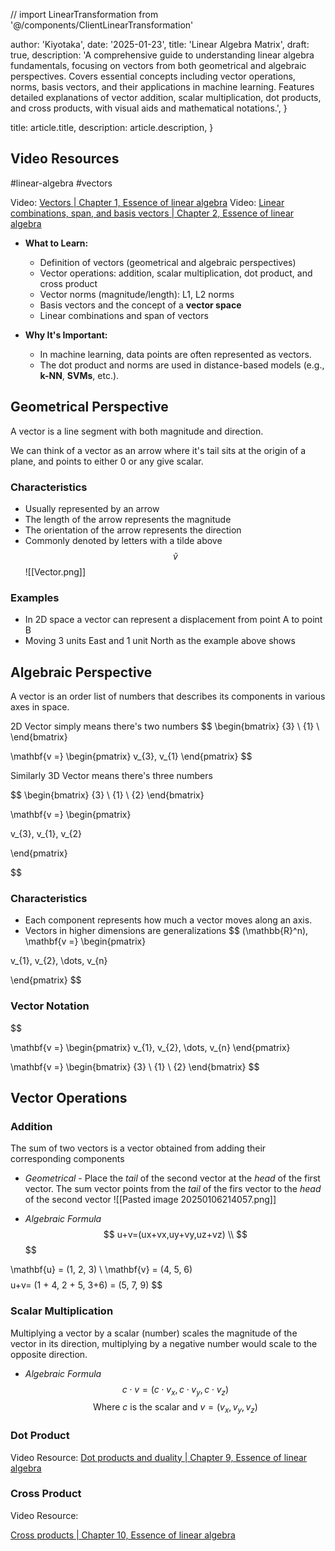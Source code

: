 // import LinearTransformation from '@/components/ClientLinearTransformation'

  author: 'Kiyotaka',
  date: '2025-01-23',
  title: 'Linear Algebra Matrix',
	draft: true,
  description:
    'A comprehensive guide to understanding linear algebra fundamentals, focusing on vectors from both geometrical and algebraic perspectives. Covers essential concepts including vector operations, norms, basis vectors, and their applications in machine learning. Features detailed explanations of vector addition, scalar multiplication, dot products, and cross products, with visual aids and mathematical notations.',
}

  title: article.title,
  description: article.description,
}


## Video Resources

#linear-algebra #vectors

Video: [Vectors | Chapter 1, Essence of linear algebra](https://www.youtube.com/watch?v=fNk_zzaMoSs&list=PLZHQObOWTQDPD3MizzM2xVFitgF8hE_ab&index=1)
Video: [Linear combinations, span, and basis vectors | Chapter 2, Essence of linear algebra](https://www.youtube.com/watch?v=k7RM-ot2NWY&list=PLZHQObOWTQDPD3MizzM2xVFitgF8hE_ab&index=2)

- **What to Learn:**
    - Definition of vectors (geometrical and algebraic perspectives)
    - Vector operations: addition, scalar multiplication, dot product, and cross product
    - Vector norms (magnitude/length): L1, L2 norms
    - Basis vectors and the concept of a **vector space**
    - Linear combinations and span of vectors
	
- **Why It's Important:**
    - In machine learning, data points are often represented as vectors.
    - The dot product and norms are used in distance-based models (e.g., **k-NN**, **SVMs**, etc.).

## Geometrical Perspective
A vector is a line segment with both magnitude and direction.

We can think of a vector as an arrow where it's tail sits at the origin of a plane, and points to either 0 or any give scalar. 

### Characteristics 

* Usually represented by an arrow
* The length of the arrow represents the magnitude
* The orientation of the arrow represents the direction
* Commonly denoted by letters with a tilde above $$ \tilde{v}$$
![[Vector.png]]

### Examples

* In 2D space a vector can represent a displacement from point A to point B
* Moving 3 units East and 1 unit North as the example above shows

## Algebraic Perspective

A vector is an order list of numbers that describes its components in various axes in space.

2D Vector simply means there's two numbers
$$
\begin{bmatrix}
{3} \\
{1} \\
\end{bmatrix}

\mathbf{v =} 
\begin{pmatrix}
v_{3}, 
v_{1}
\end{pmatrix}
$$

Similarly 3D Vector means there's three numbers

$$
\begin{bmatrix}
{3} \\
{1} \\
{2}
\end{bmatrix}


\mathbf{v =} 
\begin{pmatrix}

v_{3}, 
v_{1},
v_{2}

\end{pmatrix}

$$

### Characteristics
* Each component represents how much a vector moves along an axis.
* Vectors in higher dimensions are generalizations
$$
(\mathbb{R}^n), 
\mathbf{v =} 
\begin{pmatrix}

v_{1}, 
v_{2},
\dots,
v_{n}

\end{pmatrix}
$$

### Vector Notation
$$

\mathbf{v =} 
\begin{pmatrix}
v_{1}, 
v_{2},
\dots,
v_{n}
\end{pmatrix}

\mathbf{v =} 
\begin{bmatrix}
{3} \\
{1} \\
{2}
\end{bmatrix}
$$

## Vector Operations

### Addition
The sum of two vectors is a vector obtained from adding their corresponding components

- *Geometrical* - Place the _tail_ of the second vector at the _head_ of the first vector. The sum vector points from the _tail_ of the firs vector to the _head_ of the second vector
![[Pasted image 20250106214057.png]]

- _Algebraic Formula_  
$$ 
u+v=(ux​+vx​,uy​+vy​,uz​+vz​) \\
$$
$$

\mathbf{u} = (1, 2, 3) \\
\mathbf{v} = (4, 5, 6)
$$
$$
u+v= (1 + 4, 2 + 5, 3+6) = (5, 7, 9)
$$

### Scalar Multiplication
Multiplying a vector by a scalar (number) scales the magnitude of the vector in its direction, multiplying by a negative number would scale to the opposite direction.

- _Algebraic Formula_
$$
c \cdot v = (c \cdot v_{x}, c \cdot v_{y}, c \cdot v_{z})
$$
$$\text{Where } c \text{ is the scalar and } v = (v_{x}, v_{y}, v_{z}) $$

### Dot Product
 Video Resource:  [Dot products and duality | Chapter 9, Essence of linear algebra](https://www.youtube.com/@3blue1brown)
 
### Cross Product
Video Resource: 

[Cross products | Chapter 10, Essence of linear algebra](https://www.youtube.com/@3blue1brown)
